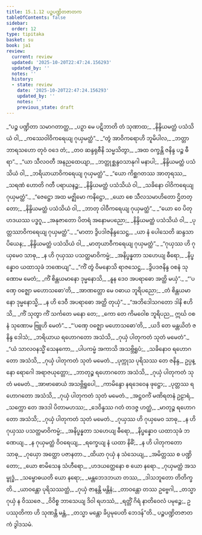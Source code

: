 ```yaml
---
title: 15.1.12 ပဉ္စပဏ္ဍိတဇာတက
tableOfContents: false
sidebar:
  order: 12
type: tipitaka
basket: su
book: ja1
review:
  current: review
  updated: '2025-10-20T22:47:24.156293'
  updated_by: ''
  notes: ''
  history:
  - state: review
    date: '2025-10-20T22:47:24.156293'
    updated_by: ''
    notes: ''
    previous_state: draft
---
```



<DynamicBreadcrumb />


<ReviewStatus review={frontmatter.review} showDetails={true} />

<HypothesisAnnotation frontmatter={frontmatter} />

<Division number="315" book="ja1" e="ch" v="22" p="347">

<Paragraph number="3178" type="verses" book="ja1">
_“ပဉ္စ ပဏ္ဍိတာ သမာဂတာတ္ထ,_  
_ပဉှာ မေ ပဋိဘာတိ တံ သုဏာထ;_  
_နိန္ဒိယမတ္ထံ ပသံသိယံ ဝါ,_  
_ကဿေဝါဝိကရေယျ ဂုယှမတ္ထံ”._  

</Paragraph>

</Division>
<Division number="316" book="ja1" e="ch" v="22" p="347">

<Paragraph number="3179" type="verses" book="ja1">
_“တွံ အာဝိကရောဟိ ဘူမိပါလ,_  
_ဘတ္တာ ဘာရသဟော တုဝံ ဝဒေ တံ;_  
_တဝ ဆန္ဒရုစီနိ သမ္မသိတွာ,_  
_အထ ဝက္ခန္တိ ဇနိန္ဒ ပဉ္စ ဓီရာ”._  

</Paragraph>

</Division>
<Division number="317" book="ja1" e="ch" v="22" p="347">

<Paragraph number="3180" type="verses" book="ja1">
_“ယာ သီလဝတီ အနညထေယျာ,_  
_ဘတ္တုစ္ဆန္ဒဝသာနုဂါ မနာပါ;_  
_နိန္ဒိယမတ္ထံ ပသံသိယံ ဝါ,_  
_ဘရိယာယာဝိကရေယျ ဂုယှမတ္ထံ”._  

</Paragraph>

</Division>
<Division number="318" book="ja1" e="ch" v="22" p="347">

<Paragraph number="3181" type="verses" book="ja1">
_“ယော ကိစ္ဆဂတဿ အာတုရဿ,_  
_သရဏံ ဟောတိ ဂတီ ပရာယနဉ္စ;_  
_နိန္ဒိယမတ္ထံ ပသံသိယံ ဝါ,_  
_သခိနော ဝါဝိကရေယျ ဂုယှမတ္ထံ”._  

</Paragraph>

</Division>
<Division number="319" book="ja1" e="ch" v="22" p="347">

<Paragraph number="3182" type="verses" book="ja1">
_“ဇေဋ္ဌော အထ မဇ္ဈိမော ကနိဋ္ဌော,_  
_ယော စေ သီလသမာဟိတော ဌိတတ္တော;_  
_နိန္ဒိယမတ္ထံ ပသံသိယံ ဝါ,_  
_ဘာတု ဝါဝီကရေယျ ဂုယှမတ္ထံ”._  

</Paragraph>

</Division>
<Division number="320" book="ja1" e="ch" v="22" p="347">

<Paragraph number="3183" type="verses" book="ja1">
_“ယော ဝေ ပိတုဟဒယဿ ပဒ္ဓဂူ,_  
_အနုဇာတော ပိတရံ အနောမပညော;_  
_နိန္ဒိယမတ္ထံ ပသံသိယံ ဝါ,_  
_ပုတ္တဿာဝိကရေယျ ဂုယှမတ္ထံ”._  

</Paragraph>

</Division>
<Division number="321" book="ja1" e="ch" v="22" p="348">

<Paragraph number="3184" type="verses" book="ja1">
_“မာတာ ဒွိပဒါဇနိန္ဒသေဋ္ဌ,_  
_ယာ နံ ပေါသေတိ ဆန္ဒသာ ပိယေန;_  
_နိန္ဒိယမတ္ထံ ပသံသိယံ ဝါ,_  
_မာတုယာဝီကရေယျ ဂုယှမတ္ထံ”._  

</Paragraph>

</Division>
<Division number="322" book="ja1" e="ch" v="22" p="348">

<Paragraph number="3185" type="verses" book="ja1">
_“ဂုယှဿ ဟိ ဂုယှမေဝ သာဓု,_  
_န ဟိ ဂုယှဿ ပသတ္ထမာဝိကမ္မံ;_  
_အနိပ္ဖန္နတာ သဟေယျ ဓီရော,_  
_နိပ္ဖန္နောဝ ယထာသုခံ ဘဏေယျ”._  

</Paragraph>

</Division>
<Division number="323" book="ja1" e="ch" v="22" p="348">

<Paragraph number="3186" type="verses" book="ja1">
_“ကိံ တွံ ဝိမနောသိ ရာဇသေဋ္ဌ,_  
_ဒွိပဒဇနိန္ဒ ဝစနံ သုဏောမ မေတံ;_  
_ကိံ စိန္တယမာနော ဒုမ္မနောသိ,_  
_နူန ဒေဝ အပရာဓော အတ္ထိ မယှံ”._  

</Paragraph>

</Division>
<Division number="324" book="ja1" e="ch" v="22" p="348">

<Paragraph number="3187" type="verses" book="ja1">
_“‘ပဏှေ ဝဇ္ဈော မဟောသဓော’တိ,_  
_အာဏတ္တော မေ ဝဓာယ ဘူရိပညော;_  
_တံ စိန္တယမာနော ဒုမ္မနောသ္မိ,_  
_န ဟိ ဒေဝီ အပရာဓော အတ္ထိ တုယှံ”._  

</Paragraph>

</Division>
<Division number="325" book="ja1" e="ch" v="22" p="348">

<Paragraph number="3188" type="verses" book="ja1">
_“အဘိဒေါသဂတော ဒါနိ ဧဟိသိ,_  
_ကိံ သုတွာ ကိံ သင်္ကတေ မနော တေ;_  
_ကော တေ ကိမဝေါစ ဘူရိပည,_  
ဣင်္ဃ ဝစနံ သုဏောမ ဗြူဟိ မေတံ”._  

</Paragraph>

</Division>
<Division number="326" book="ja1" e="ch" v="22" p="348">

<Paragraph number="3189" type="verses" book="ja1">
_“‘ပဏှေ ဝဇ္ဈော မဟောသဓော’တိ,_  
_ယဒိ တေ မန္တယိတံ ဇနိန္ဒ ဒေါသံ;_  
_ဘရိယာယ ရဟောဂတော အသံသိ,_  
_ဂုယှံ ပါတုကတံ သုတံ မမေတံ”._  

</Paragraph>

</Division>
<Division number="327" book="ja1" e="ch" v="22" p="349">

<Paragraph number="3190" type="verses" book="ja1">
_“ယံ သာလဝနသ္မိံ သေနကော,_  
_ပါပကမ္မံ အကာသိ အသဗ္ဘိရူပံ;_  
_သခိနောဝ ရဟောဂတော အသံသိ,_  
_ဂုယှံ ပါတုကတံ သုတံ မမေတံ._  

</Paragraph>

</Division>
<Division number="328" book="ja1" e="ch" v="22" p="349">

<Paragraph number="3191" type="verses" book="ja1">
_ပုက္ကုသ ပုရိသဿ တေ ဇနိန္ဒ,_  
ဥပ္ပန္နော ရောဂေါ အရာဇယုတ္တော;_  
_ဘာတုဉ္စ ရဟောဂတော အသံသိ,_  
_ဂုယှံ ပါတုကတံ သုတံ မမေတံ._  

</Paragraph>

</Division>
<Division number="329" book="ja1" e="ch" v="22" p="349">

<Paragraph number="3192" type="verses" book="ja1">
_အာဗာဓောယံ အသဗ္ဘိရူပေါ,_  
_ကာမိန္ဒော နရဒေဝေန ဖုဋ္ဌော;_  
_ပုတ္တဿ ရဟောဂတော အသံသိ,_  
_ဂုယှံ ပါတုကတံ သုတံ မမေတံ._  

</Paragraph>

</Division>
<Division number="330" book="ja1" e="ch" v="22" p="349">

<Paragraph number="3193" type="verses" book="ja1">
_အဋ္ဌဝင်္ကံ မဏိရတနံ ဥဠာရံ,_  
_သက္ကော တေ အဒဒါ ပိတာမဟဿ;_  
_ဒေဝိန္ဒဿ ဂတံ တဒဇ္ဇ ဟတ္ထံ,_  
_မာတုဉ္စ ရဟောဂတော အသံသိ;_  
_ဂုယှံ ပါတုကတံ သုတံ မမေတံ._  

</Paragraph>

</Division>
<Division number="331" book="ja1" e="ch" v="22" p="349">

<Paragraph number="3194" type="verses" book="ja1">
_ဂုယှဿ ဟိ ဂုယှမေဝ သာဓု,_  
_န ဟိ ဂုယှဿ ပသတ္ထမာဝိကမ္မံ;_  
_အနိပ္ဖန္နတာ သဟေယျ ဓီရော,_  
_နိပ္ဖန္နောဝ ယထာသုခံ ဘဏေယျ._  

</Paragraph>

</Division>
<Division number="332" book="ja1" e="ch" v="22" p="349">

<Paragraph number="3195" type="verses" book="ja1">
_န ဂုယှမတ္ထံ ဝိဝရေယျ,_  
_ရက္ခေယျ နံ ယထာ နိဓိံ;_  
_န ဟိ ပါတုကတော သာဓု,_  
_ဂုယှော အတ္ထော ပဇာနတာ._  

</Paragraph>

</Division>
<Division number="333" book="ja1" e="ch" v="22" p="349">

<Paragraph number="3196" type="verses" book="ja1">
_ထိယာ ဂုယှံ န သံသေယျ,_  
_အမိတ္တဿ စ ပဏ္ဍိတော;_  
_ယော စာမိသေန သံဟီရော,_  
_ဟဒယတ္ထေနော စ ယော နရော._  

</Paragraph>

</Division>
<Division number="334" book="ja1" e="ch" v="22" p="349">

<Paragraph number="3197" type="verses" book="ja1">
_ဂုယှမတ္ထံ အသမ္ဗုဒ္ဓံ,_  
_သမ္ဗောဓယတိ ယော နရော;_  
_မန္တဘေဒဘယာ တဿ,_  
_ဒါသဘူတော တိတိက္ခတိ._  

</Paragraph>

</Division>
<Division number="335" book="ja1" e="ch" v="22" p="350">

<Paragraph number="3198" type="verses" book="ja1">
_ယာဝန္တော ပုရိသဿတ္ထံ,_  
_ဂုယှံ ဇာနန္တိ မန္တိနံ;_  
_တာဝန္တော တဿ ဥဗ္ဗေဂါ,_  
_တသ္မာ ဂုယှံ န ဝိဿဇေ._  

</Paragraph>

</Division>
<Division number="336" book="ja1" e="ch" v="22" p="350">

<Paragraph number="3199" type="verses" book="ja1">
_ဝိဝိစ္စ ဘာသေယျ ဒိဝါ ရဟဿံ,_  
_ရတ္တိံ ဂိရံ နာတိဝေလံ ပမုဉ္စေ;_  
ဥပဿုတိကာ ဟိ သုဏန္တိ မန္တံ,_  
_တသ္မာ မန္တော ခိပ္ပမုပေတိ ဘေဒန်”တိ._  


</Paragraph>
</Division>

<Paragraph number="3200" type="center" book="ja1">
ပဉ္စပဏ္ဍိတဇာတကံ ဒွါဒသမံ.
</Paragraph>